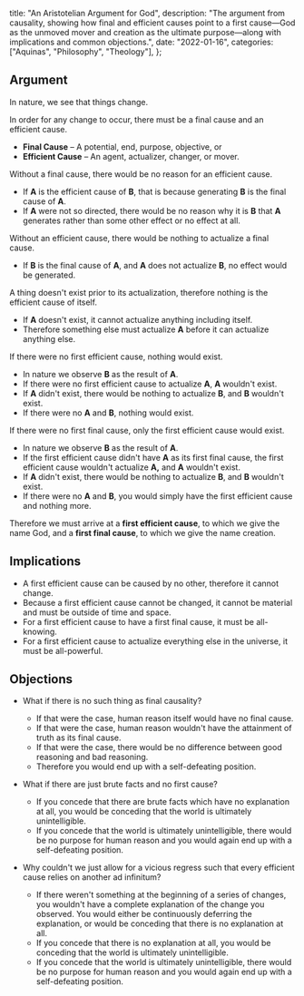   title: "An Aristotelian Argument for God",
  description: "The argument from causality, showing how final and efficient causes point to a first cause—God as the unmoved mover and creation as the ultimate purpose—along with implications and common objections.",
  date: "2022-01-16",
  categories: ["Aquinas", "Philosophy", "Theology"],
};

## Argument

In nature, we see that things change.

In order for any change to occur, there must be a final cause and an efficient cause.

- **Final Cause** – A potential, end, purpose, objective, or *<Definition lang="greek" anchor="telos" text="telos" />*
- **Efficient Cause** – An agent, actualizer, changer, or mover.

Without a final cause, there would be no reason for an efficient cause.

- If **A** is the efficient cause of **B**, that is because generating **B** is the final cause of **A**.
- If **A** were not so directed, there would be no reason why it is **B** that **A** generates rather than some other effect or no effect at all.

Without an efficient cause, there would be nothing to actualize a final cause.

- If **B** is the final cause of **A**, and **A** does not actualize **B**, no effect would be generated.

A thing doesn't exist prior to its actualization, therefore nothing is the efficient cause of itself.

- If **A** doesn't exist, it cannot actualize anything including itself.
- Therefore something else must actualize **A** before it can actualize anything else.

If there were no first efficient cause, nothing would exist.

- In nature we observe **B** as the result of **A**.
- If there were no first efficient cause to actualize **A**, **A** wouldn't exist.
- If **A** didn't exist, there would be nothing to actualize **B**, and **B** wouldn't exist.
- If there were no **A** and **B**, nothing would exist.

If there were no first final cause, only the first efficient cause would exist.

- In nature we observe **B** as the result of **A**.
- If the first efficient cause didn't have **A** as its first final cause, the first efficient cause wouldn't actualize **A,** and **A** wouldn't exist.
- If **A** didn't exist, there would be nothing to actualize **B**, and **B** wouldn't exist.
- If there were no **A** and **B**, you would simply have the first efficient cause and nothing more.

Therefore we must arrive at a **first efficient cause**, to which we give the name God, and a **first final cause**, to which we give the name creation.

## **Implications**

- A first efficient cause can be caused by no other, therefore it cannot change.
- Because a first efficient cause cannot be changed, it cannot be material and must be outside of time and space.
- For a first efficient cause to have a first final cause, it must be all-knowing.
- For a first efficient cause to actualize everything else in the universe, it must be all-powerful.

## **Objections**

- What if there is no such thing as final causality?

  - If that were the case, human reason itself would have no final cause.
  - If that were the case, human reason wouldn't have the attainment of truth as its final cause.
  - If that were the case, there would be no difference between good reasoning and bad reasoning.
  - Therefore you would end up with a self-defeating position.
- What if there are just brute facts and no first cause?

  - If you concede that there are brute facts which have no explanation at all, you would be conceding that the world is ultimately unintelligible.
  - If you concede that the world is ultimately unintelligible, there would be no purpose for human reason and you would again end up with a self-defeating position.
- Why couldn't we just allow for a vicious regress such that every efficient cause relies on another ad infinitum?

  - If there weren't something at the beginning of a series of changes, you wouldn't have a complete explanation of the change you observed. You would either be continuously deferring the explanation, or would be conceding that there is no explanation at all.
  - If you concede that there is no explanation at all, you would be conceding that the world is ultimately unintelligible.
  - If you concede that the world is ultimately unintelligible, there would be no purpose for human reason and you would again end up with a self-defeating position.
